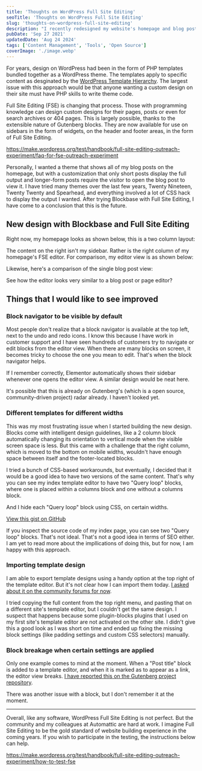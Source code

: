 ```yaml
---
title: 'Thoughts on WordPress Full Site Editing'
seoTitle: 'Thoughts on WordPress Full Site Editing'
slug: 'thoughts-on-wordpress-full-site-editing'
description: "I recently redesigned my website's homepage and blog post views using the new WordPress Full Site Editing experience. Read about my experience on this post."
pubDate: 'Sep 27 2021'
updatedDate: 'Aug 24 2024'
tags: ['Content Management', 'Tools', 'Open Source']
coverImage: './image.webp'
---
```



For years, design on WordPress had been in the form of PHP templates bundled together as a WordPress theme. The templates apply to specific content as desginated by the [WordPress Template Hierarchy](https://developer.wordpress.org/themes/basics/template-hierarchy/). The largest issue with this approach would be that anyone wanting a custom design on their site must have PHP skills to write theme code.

Full Site Editing (FSE) is changing that process. Those with programming knowledge can design custom designs for their pages, posts or even for search archives or 404 pages. This is largely possible, thanks to the extensible nature of Gutenberg blocks. They are now available for use on sidebars in the form of widgets, on the header and footer areas, in the form of Full Site Editing.

https://make.wordpress.org/test/handbook/full-site-editing-outreach-experiment/faq-for-fse-outreach-experiment

Personally, I wanted a theme that shows all of my blog posts on the homepage, but with a customization that only short posts display the full output and longer-form posts require the visitor to open the blog post to view it. I have tried many themes over the last few years, Twenty Nineteen, Twenty Twenty and Spearhead, and everything involved a lot of CSS hack to display the output I wanted. After trying Blockbase with Full Site Editing, I have come to a conclusion that this is the future.

## New design with Blockbase and Full Site Editing

Right now, my homepage looks as shown below, this is a two column layout:

<R2Image imageKey='blog/assets/thoughts-on-wordpress-full-site-editing-53ae846c-1d75-424e-804c-2ea4301ed73a.png' alt='' />

The content on the right isn't my sidebar. Rather is the right column of my homepage's FSE editor. For comparison, my editor view is as shown below:

<R2Image imageKey='blog/assets/thoughts-on-wordpress-full-site-editing-4a79b9de-cff0-41be-ba1d-7dd6fccdf17f.png' alt='' />

Likewise, here's a comparison of the single blog post view:

<R2Image imageKey='blog/assets/thoughts-on-wordpress-full-site-editing-f180d5e9-7857-4305-af28-294e025d7254.png' alt='' />

<R2Image imageKey='blog/assets/thoughts-on-wordpress-full-site-editing-d2d99e7a-628f-46d9-a7bc-21c61db2a145.png' alt='' />

See how the editor looks very similar to a blog post or page editor?

## Things that I would like to see improved

### Block navigator to be visible by default

Most people don't realize that a block navigator is available at the top left, next to the undo and redo icons. I know this because I have work in customer support and I have seen hundreds of customers try to navigate or edit blocks from the editor view. When there are many blocks on screen, it becomes tricky to choose the one you mean to edit. That's when the block navigator helps.

If I remember correctly, Elementor automatically shows their sidebar whenever one opens the editor view. A similar design would be neat here.

It's possible that this is already on Gutenberg's (which is a open source, community-driven project) radar already. I haven't looked yet.

### Different templates for different widths

This was my most frustrating issue when I started building the new design. Blocks come with intelligent design guidelines, like a 2 column block automatically changing its orientation to vertical mode when the visible screen space is less. But this came with a challenge that the right column, which is moved to the bottom on mobile widths, wouldn't have enough space between itself and the footer-located blocks.

I tried a bunch of CSS-based workarounds, but eventually, I decided that it would be a good idea to have two versions of the same content. That's why you can see my index template editor to have two "Query loop" blocks, where one is placed within a columns block and one without a columns block.

And I hide each "Query loop" block using CSS, on certain widths.

[View this gist on GitHub](https://gist.github.com/arunsathiya/7a72d68b2857deefc0613bd1cd08f63e)

If you inspect the source code of my index page, you can see two "Query loop" blocks. That's not ideal. That's not a good idea in terms of SEO either. I am yet to read more about the impllications of doing this, but for now, I am happy with this approach.

### Importing template design

I am able to export template designs using a handy option at the top right of the template editor. But it's not clear how I can import them today. [I asked about it on the community forums for now](https://wordpress.org/support/topic/import-full-site-editing-templates/?view=all).

I tried copying the full content from the top right menu, and pasting that on a different site's template editor, but I couldn't get the same design. I suspect that happens because some plugin-blocks plugins that I used on my first site's template editor are not activated on the other site. I didn't give this a good look as I was short on time and ended up fixing the missing block settings (like padding settings and custom CSS selectors) manually.

### Block breakage when certain settings are applied

Only one example comes to mind at the moment. When a "Post title" block is added to a template editor, and when it is marked as to appear as a link, the editor view breaks. [I have reported this on the Gutenberg project repository](https://github.com/WordPress/gutenberg/issues/35174).

There was another issue with a block, but I don't remember it at the moment.

---

Overall, like any software, WordPress Full Site Editing is not perfect. But the community and my colleagues at Automattic are hard at work. I imagine Full Site Editing to be the gold standard of website building experience in the coming years. If you wish to participate in the testing, the instructions below can help.

https://make.wordpress.org/test/handbook/full-site-editing-outreach-experiment/how-to-test-fse
